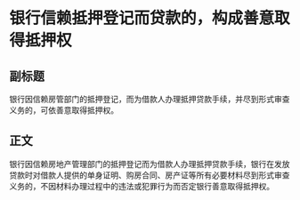 # 银行信赖抵押登记而贷款的，构成善意取得抵押权
## 副标题
银行因信赖房管部门的抵押登记，而为借款人办理抵押贷款手续，并尽到形式审查义务的，可依善意取得抵押权。
## 正文
银行因信赖房地产管理部门的抵押登记而为借款人办理抵押贷款手续，银行在发放贷款时对借款人提供的单身证明、购房合同、房产证等所有必要材料尽到形式审查义务的，不因材料办理过程中的违法或犯罪行为而否定银行善意取得抵押权。